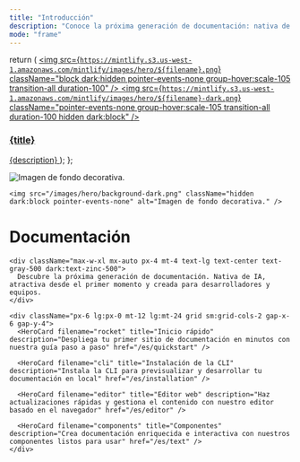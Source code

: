 ```yaml
---
title: "Introducción"
description: "Conoce la próxima generación de documentación: nativa de IA, atractiva desde el primer momento y diseñada para desarrolladores."
mode: "frame"
---
```


  return (
    <a className="group cursor-pointer pb-8" href={href}>
      <img
        src={`https://mintlify.s3.us-west-1.amazonaws.com/mintlify/images/hero/${filename}.png`}
        className="block dark:hidden pointer-events-none group-hover:scale-105 transition-all duration-100"
      />
      <img
        src={`https://mintlify.s3.us-west-1.amazonaws.com/mintlify/images/hero/${filename}-dark.png`}
        className="pointer-events-none group-hover:scale-105 transition-all duration-100 hidden dark:block"
      />
      <h3 className="mt-5 text-gray-900 dark:text-zinc-50 font-medium">
        {title}
      </h3>
      <span className="mt-1.5">{description}</span>
    </a>
  );
};

<div className="relative">
  <div className="absolute top-0 left-0 right-0">
    <img src="/images/hero/background-light.png" className="block dark:hidden pointer-events-none" alt="Imagen de fondo decorativa." />

    <img src="/images/hero/background-dark.png" className="hidden dark:block pointer-events-none" alt="Imagen de fondo decorativa." />
  </div>

  <div className="px-4 py-16 lg:py-48 lg:pb-24 max-w-3xl mx-auto">
    <h1 className="block text-4xl font-medium text-center text-gray-900 dark:text-zinc-50 tracking-tight">
      Documentación
    </h1>

    <div className="max-w-xl mx-auto px-4 mt-4 text-lg text-center text-gray-500 dark:text-zinc-500">
      Descubre la próxima generación de documentación. Nativa de IA, atractiva desde el primer momento y creada para desarrolladores y equipos.
    </div>

    <div className="px-6 lg:px-0 mt-12 lg:mt-24 grid sm:grid-cols-2 gap-x-6 gap-y-4">
      <HeroCard filename="rocket" title="Inicio rápido" description="Despliega tu primer sitio de documentación en minutos con nuestra guía paso a paso" href="/es/quickstart" />

      <HeroCard filename="cli" title="Instalación de la CLI" description="Instala la CLI para previsualizar y desarrollar tu documentación en local" href="/es/installation" />

      <HeroCard filename="editor" title="Editor web" description="Haz actualizaciones rápidas y gestiona el contenido con nuestro editor basado en el navegador" href="/es/editor" />

      <HeroCard filename="components" title="Componentes" description="Crea documentación enriquecida e interactiva con nuestros componentes listos para usar" href="/es/text" />
    </div>
  </div>
</div>
